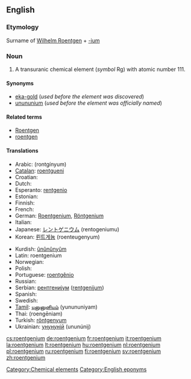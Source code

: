 {{see|Roentgenium}}
==English==
{{elements|Rg|darmstadtium|Ds|ununbium|Uub}}

===Etymology===
Surname of [[w:Wilhelm Roentgen|Wilhelm Roentgen]] + [[-ium]]

===Noun===
{{en-noun|-}}
{{wikipedia}}

# A transuranic chemical element (''symbol'' Rg) with atomic number 111.

====Synonyms====
*[[eka-gold]] (''used before the element was discovered'')
*[[unununium]] (''used before the element was officially named'')

====Related terms====
*[[w:Wilhelm Roentgen|Roentgen]]
*[[roentgen]]

====Translations====
{{top}}
* Arabic: {{ARchar|[[رونتجينيوم]]}} (rontgínyum) {{m}}
* [[Catalan]]: [[roentgueni]]
* Croatian: {{t-|hr|rendgenij|m}}
* Dutch: {{t+|nl|roentgenium|n}}
* Esperanto: [[rentgenio]]
* Estonian: {{t-|et|röntgeenium}}
* Finnish: {{t+|fi|röntgenium}}
* French: {{t+|fr|roentgenium|m}}
* German: [[Roentgenium]], [[Röntgenium]] {{n}}
* Italian: {{t-|it|roentgenio|m}}
* Japanese: [[レントゲニウム]] (rentogeniumu)
* Korean: [[뢴트게늄]] (roenteugenyum)
{{mid}}
* Kurdish: [[ûnûnûnyûm]]
* Latin: roentgenium {{n}}<!--Neo-Latin-->
* Norwegian: {{t-|no|roentgenium}}
* Polish: {{t-|pl|roentgen|m}}
* Portuguese: [[roentgênio]] {{m}}
* Russian: {{t-|ru|рентгений|m|tr=rentgénij|sc=Cyrl}}
* Serbian: [[рентгенијум]] ([[rentgenijum]]) {{m}}
* Spanish: {{t+|es|roentgenio|m}}
* Swedish: {{t+|sv|röntgenium}}
* [[Tamil]]: [[யுனுனுனியம்]] (yunununiyam)
* Thai: {{THchar|[[เรินต์เกเนียม]]}} (roengēniam)
* Turkish: [[röntgenyum]]
* Ukrainian: [[унунуній]] (ununúnij) {{m}}
{{bottom}}

[[Category:Chemical elements]]
[[Category:English eponyms]]

[[cs:roentgenium]]
[[de:roentgenium]]
[[fr:roentgenium]]
[[it:roentgenium]]
[[la:roentgenium]]
[[lt:roentgenium]]
[[hu:roentgenium]]
[[nl:roentgenium]]
[[pl:roentgenium]]
[[ru:roentgenium]]
[[fi:roentgenium]]
[[sv:roentgenium]]
[[zh:roentgenium]]
